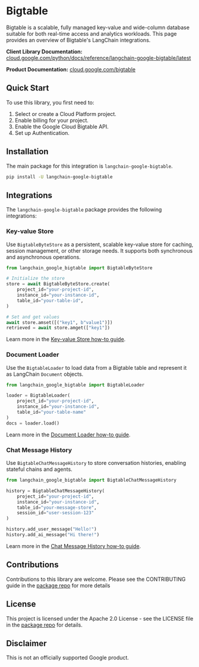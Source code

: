 # Bigtable

Bigtable is a scalable, fully managed key-value and wide-column database suitable for both real-time access and analytics workloads. This page provides an overview of Bigtable's LangChain integrations.

**Client Library Documentation:** [cloud.google.com/python/docs/reference/langchain-google-bigtable/latest](https://cloud.google.com/python/docs/reference/langchain-google-bigtable/latest)

**Product Documentation:** [cloud.google.com/bigtable](https://cloud.google.com/bigtable)

## Quick Start

To use this library, you first need to:

1.  Select or create a Cloud Platform project.
2.  Enable billing for your project.
3.  Enable the Google Cloud Bigtable API.
4.  Set up Authentication.

## Installation

The main package for this integration is `langchain-google-bigtable`.

```bash
pip install -U langchain-google-bigtable
```

## Integrations

The `langchain-google-bigtable` package provides the following integrations:

### Key-value Store

Use `BigtableByteStore` as a persistent, scalable key-value store for caching, session management, or other storage needs. It supports both synchronous and asynchronous operations.

```python
from langchain_google_bigtable import BigtableByteStore

# Initialize the store
store = await BigtableByteStore.create(
    project_id="your-project-id",
    instance_id="your-instance-id",
    table_id="your-table-id",
)

# Set and get values
await store.amset([("key1", b"value1")])
retrieved = await store.amget(["key1"])
```

Learn more in the [Key-value Store how-to guide](https://cloud.google.com/python/docs/reference/langchain-google-bigtable/latest/key-value-store).

### Document Loader

Use the `BigtableLoader` to load data from a Bigtable table and represent it as LangChain `Document` objects.

```python
from langchain_google_bigtable import BigtableLoader

loader = BigtableLoader(
    project_id="your-project-id",
    instance_id="your-instance-id",
    table_id="your-table-name"
)
docs = loader.load()
```

Learn more in the [Document Loader how-to guide](https://cloud.google.com/python/docs/reference/langchain-google-bigtable/latest/document-loader).

### Chat Message History

Use `BigtableChatMessageHistory` to store conversation histories, enabling stateful chains and agents.

```python
from langchain_google_bigtable import BigtableChatMessageHistory

history = BigtableChatMessageHistory(
    project_id="your-project-id",
    instance_id="your-instance-id",
    table_id="your-message-store",
    session_id="user-session-123"
)

history.add_user_message("Hello!")
history.add_ai_message("Hi there!")
```

Learn more in the [Chat Message History how-to guide](https://cloud.google.com/python/docs/reference/langchain-google-bigtable/latest/chat-message-history).

## Contributions

Contributions to this library are welcome. Please see the CONTRIBUTING guide in the [package repo](https://github.com/googleapis/langchain-google-bigtable-python/) for more details

## License

This project is licensed under the Apache 2.0 License - see the LICENSE file in the [package repo](https://github.com/googleapis/langchain-google-bigtable-python/blob/main/LICENSE) for details.

## Disclaimer

This is not an officially supported Google product.
